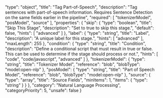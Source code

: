   "type": "object",
  "title": "Tag Part-of-Speech",
  "description": "Tag sentences with part-of-speech information. Requires Sentence Detection on the same fields earlier in the pipeline",
  "required": [
    "tokenizerModel",
    "posModel",
    "source"
  ],
  "properties": {
    "skip": {
      "type": "boolean",
      "title": "Skip This Stage",
      "description": "Set to true to skip this stage.",
      "default": false,
      "hints": [
        "advanced"
      ]
    },
    "label": {
      "type": "string",
      "title": "Label",
      "description": "A unique label for this stage.",
      "hints": [
        "advanced"
      ],
      "maxLength": 255
    },
    "condition": {
      "type": "string",
      "title": "Condition",
      "description": "Define a conditional script that must result in true or false. This can be used to determine if the stage should process or not.",
      "hints": [
        "code",
        "code/javascript",
        "advanced"
      ]
    },
    "tokenizerModel": {
      "type": "string",
      "title": "Tokenizer Model",
      "reference": "blob",
      "blobType": "model:open-nlp"
    },
    "posModel": {
      "type": "string",
      "title": "Part of Speech Model",
      "reference": "blob",
      "blobType": "model:open-nlp"
    },
    "source": {
      "type": "array",
      "title": "Source Fields",
      "minItems": 1,
      "items": {
        "type": "string"
      }
    }
  },
  "category": "Natural Language Processing",
  "categoryPriority": 5,
  "unsafe": false
}
